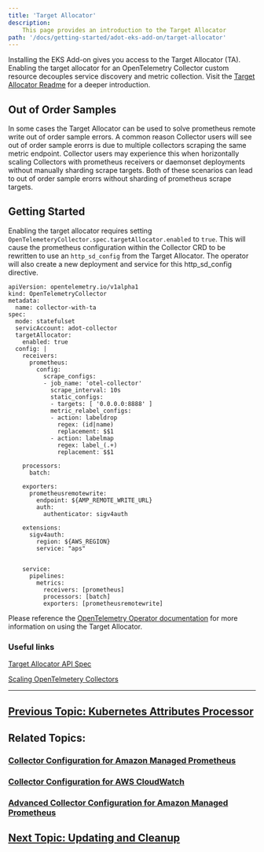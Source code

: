 ```yaml
---
title: 'Target Allocator'
description:
    This page provides an introduction to the Target Allocator
path: '/docs/getting-started/adot-eks-add-on/target-allocator'
---
```


Installing the EKS Add-on gives you access to the Target Allocator (TA). Enabling the target allocator for an
OpenTelemetry Collector custom resource decouples service discovery and metric collection. Visit the [Target Allocator Readme](https://github.com/open-telemetry/opentelemetry-operator/blob/main/cmd/otel-allocator/README.md)
for a deeper introduction. 

## Out of Order Samples

In some cases the Target Allocator can be used to solve prometheus remote write out of order sample errors. A common
reason Collector users will see out of order sample erorrs is due to multiple collectors scraping the same metric
endpoint. Collector users may experience this when horizontally scaling Collectors with prometheus 
receivers or daemonset deployments without manually sharding scrape targets. Both of these scenarios can lead to
out of order sample erorrs without sharding of prometheus scrape targets.

## Getting Started

Enabling the target allocator requires setting `OpenTelemeteryCollector.spec.targetAllocator.enabled` to `true`.
This will cause the prometheus configuration within the Collector CRD to be rewritten to use an `http_sd_config`
from the Target Allocator. The operator will also create a new deployment and service for this http_sd_config
directive.

```
apiVersion: opentelemetry.io/v1alpha1
kind: OpenTelemetryCollector
metadata:
  name: collector-with-ta
spec:
  mode: statefulset
  servicAccount: adot-collector
  targetAllocator:
    enabled: true
  config: |
    receivers:
      prometheus:
        config:
          scrape_configs:
          - job_name: 'otel-collector'
            scrape_interval: 10s
            static_configs:
            - targets: [ '0.0.0.0:8888' ]
            metric_relabel_configs:
            - action: labeldrop
              regex: (id|name)
              replacement: $$1
            - action: labelmap
              regex: label_(.+)
              replacement: $$1
    
    processors:
      batch:

    exporters:
      prometheusremotewrite:
        endpoint: ${AMP_REMOTE_WRITE_URL}
        auth:
          authenticator: sigv4auth
    
    extensions:
      sigv4auth:
        region: ${AWS_REGION}
        service: "aps"


    service:
      pipelines:
        metrics:
          receivers: [prometheus]
          processors: [batch]
          exporters: [prometheusremotewrite]
```

Please reference the [OpenTelemetry Operator documentation](https://github.com/open-telemetry/opentelemetry-operator/tree/main#target-allocator) 
for more information on using the Target Allocator. 

### Useful links

[Target Allocator API Spec](https://github.com/open-telemetry/opentelemetry-operator/blob/main/docs/api.md#opentelemetrycollectorspectargetallocator)

[Scaling OpenTelmetery Collectors](https://opentelemetry.io/docs/collector/scaling/)

--- 
## [Previous Topic: Kubernetes Attributes Processor](/docs/getting-started/adot-eks-add-on/k8s-attr-processor)

## Related Topics:

### [Collector Configuration for Amazon Managed Prometheus](/docs/getting-started/adot-eks-add-on/config-amp)

### [Collector Configuration for AWS CloudWatch](/docs/getting-started/adot-eks-add-on/config-cloudwatch)

### [Advanced Collector Configuration for Amazon Managed Prometheus](/docs/getting-started/adot-eks-add-on/config-advanced)

## [Next Topic: Updating and Cleanup](/docs/getting-started/adot-eks-add-on/update-and-cleanup)
